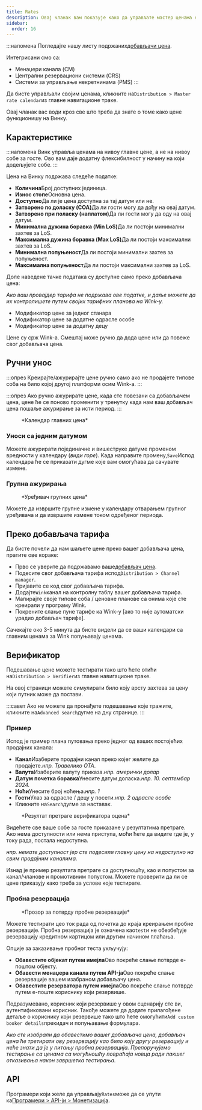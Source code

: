```yaml
---
title: Rates
description: Овај чланак вам показује како да управљате мастер ценама на Винку.
sidebar:
  order: 16
---
```


:::напомена
Погледајте нашу листу подржаних[добављачи цена](/extranet/rate-providers).

Интегрисани смо са:

* Менаџери канала (CM)
* Централни резервациони системи (CRS)
* Системи за управљање некретнинама (PMS)
  :::

Да бисте управљали својим ценама, кликните на`Distribution > Master rate calendar`из главне навигационе траке.

Овај чланак вас води кроз све што треба да знате о томе како цене функционишу на Винку.

## Карактеристике

:::напомена
Винк управља ценама на нивоу главне цене, а не на нивоу собе за госте. Ово вам даје додатну флексибилност у начину на који додељујете собе.
:::

Цена на Винку подржава следеће податке:

* **Количина**Број доступних јединица.
* **Износ стопе**Основна цена.
* **Доступно**Да ли је цена доступна за тај датум или не.
* **Затворено по доласку (COA)**&#x414;а ли гости могу да дођу на овај датум.
* **Затворено при поласку (наплатом)**&#x414;а ли гости могу да оду на овај датум.
* **Минимална дужина боравка (Min LoS)**&#x414;а ли постоји минимални захтев за LoS.
* **Максимална дужина боравка (Max LoS)**&#x414;а ли постоји максимални захтев за LoS.
* **Минимална попуњеност**Да ли постоји минимални захтев за попуњеност.
* **Максимална попуњеност**Да ли постоји максимални захтев за LoS.

Доле наведене тачке података су доступне само преко добављача цена:

*Ако ваш провајдер тарифа не подржава ове податке, и даље можете да их контролишете путем својих тарифних планова на Wink-у.*

* Модификатор цене за једног станара
* Модификатор цене за додатне одрасле особе
* Модификатор цене за додатну децу

Цене су срж Wink-а. Смештај може ручно да дода цене или да повеже свог добављача цена.

## Ручни унос

:::опрез
Креирајте/ажурирајте цене ручно само ако не продајете типове соба на било којој другој платформи осим Wink-а.
:::

:::опрез
Ако ручно ажурирате цене, када сте повезани са добављачем цена, цене ће се поново променити у тренутку када нам ваш добављач цена пошаље ажурирање за исти период.
:::

<figure>
  <CloudinaryImage width="700" height="251" resize="scale" quality="best" alt="Календар главних цена" src="academy/rate-calendar" errorImage="noimage_opaque_nyrtl0.png" />

  <figcaption>*Календар главних цена*</figcaption>
</figure>


### Уноси са једним датумом

Можете ажурирати појединачне и вишеструке датуме променом вредности у календару (*види горе*). Када направите промену,`Save`Испод календара ће се приказати дугме које вам омогућава да сачувате измене.

### Групна ажурирања

<figure>
  <CloudinaryImage width="700" height="267" resize="scale" quality="best" alt="Уређивач групних цена" src="academy/bulk-editor" errorImage="noimage_opaque_nyrtl0.png" />

  <figcaption>*Уређивач групних цена*</figcaption>
</figure>


Можете да извршите групне измене у календару отварањем групног уређивача и да извршите измене током одређеног периода.

## Преко добављача тарифа

Да бисте почели да нам шаљете цене преко вашег добављача цена, пратите ове кораке:

* Прво се уверите да подржавамо ваше[добављач цена](/extranet/rate-providers).
* Подесите свог добављача тарифа испод`Distribution > Channel manager`.
* Пријавите се код свог добављача тарифа.
* Додајте`Wink`канал на контролну таблу вашег добављача тарифа.
* Мапирајте своје типове соба / ценовне планове са онима које сте креирали у програму Wink.
* Покрените слање пуне тарифе ка Wink-у \[ако то није аутоматски урадио добављач тарифе].

Сачекајте око 3-5 минута да бисте видели да се ваши календари са главним ценама за Wink попуњавају ценама.

## Верификатор

Подешавање цене можете тестирати тако што ћете отићи на`Distribution > Verifier`из главне навигационе траке.

На овој страници можете симулирати било коју врсту захтева за цену који путник може да постави.

:::савет
Ако не можете да пронађете подешавање које тражите, кликните на`Advanced search`дугме на дну странице.
:::

### Пример

Испод је пример плана путовања преко једног од ваших постојећих продајних канала:

* **Канал**Изаберите продајни канал преко којег желите да продајете.*нпр. Травелико ОТА*.
* **Валута**Изаберите валуту приказа.*нпр. амерички долар*
* **Датум почетка боравка**Унесите датум доласка.*нпр. 10. септембар 2024.*
* **Ноћи**Унесите број ноћења.*нпр. 1*
* **Гости**Улаз за одрасле / децу у посети.*нпр. 2 одрасле особе*
* Кликните на`Search`дугме за наставак.

<figure>
  <CloudinaryImage width="350" height="501" resize="scale" quality="best" alt="Резултат верификатора оцене" src="academy/rate-verifier" errorImage="noimage_opaque_nyrtl0.png" />

  <figcaption>*Резултат претраге верификатора оцена*</figcaption>
</figure>


Видећете све ваше собе за госте приказане у резултатима претраге.
Ако нема доступности или нема приступа, моћи ћете да видите где је, у току рада, постала недоступна.

*нпр. немате доступност јер сте подесили главну цену на недоступно на свим продајним каналима.*

Изнад је пример резултата претраге са доступношћу, као и попустом за канал/чланове и промотивним попустом.
Можете проверити да ли се цене приказују како треба за услове које тестирате.

### Пробна резервација

<figure>
  <CloudinaryImage width="350" height="459" resize="scale" quality="best" alt="Модални прозор за пробно заказивање" src="academy/test-booking" errorImage="noimage_opaque_nyrtl0.png" />

  <figcaption>*Прозор за потврду пробне резервације*</figcaption>
</figure>


Можете тестирати цео ток рада од почетка до краја креирањем пробне резервације.
Пробна резервација је означена као`test`и не обезбеђује резервацију кредитном картицом или другим начином плаћања.

Опције за заказивање пробног теста укључују:

* **Обавестите објекат путем имејла**Ово покреће слање потврде е-поштом објекту.
* **Обавести менаџера канала путем API-ја**Ово покреће слање резервације вашем изабраном добављачу цена.
* **Обавестите резерватора путем имејла**Ово покреће слање потврде путем е-поште кориснику који резервише.

Подразумевано, корисник који резервише у овом сценарију сте ви, аутентификовани корисник. Такође можете да додате прилагођене детаље о кориснику који резервише тако што ћете омогућити`Add custom booker details`прекидач и попуњавање формулара.

*Ако сте изабрали да обавестимо вашег добављача цена, добављач цена ће третирати ову резервацију као било коју другу резервацију и неће знати да је у питању пробна резервација. Препоручујемо тестирање са ценама са могућношћу повраћаја новца ради лакшег отказивања након завршетка тестирања.*

## API

Програмери који желе да управљају`Rates`може да се упути ка[Програмери > API-ји > Монетизација](/developers/apis/#monetize-api).

